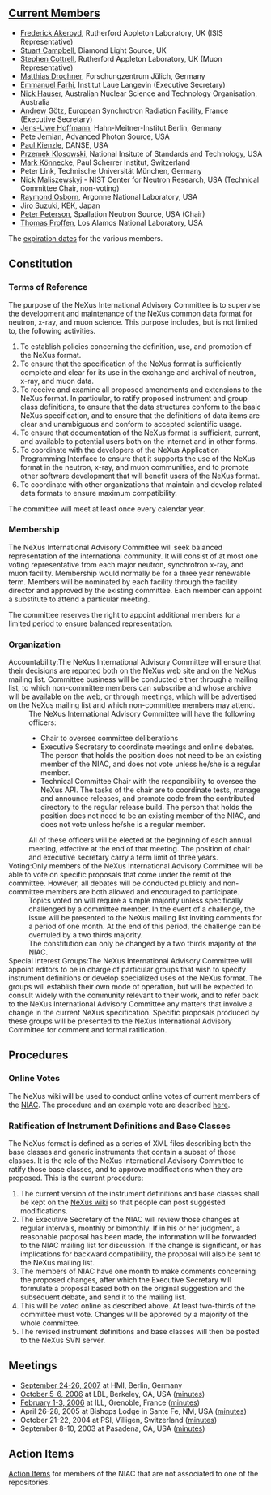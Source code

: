 == [[Membership Dates|Current Members]] ==
*[[User:Freddie Akeroyd|Frederick Akeroyd]], Rutherford Appleton Laboratory, UK (ISIS Representative)
*[[User:Stuart Campbell|Stuart Campbell]], Diamond Light Source, UK
*[[User:Steve Cottrell|Stephen Cottrell]], Rutherford Appleton Laboratory, UK (Muon Representative)
*[[User:Matthias Drochner|Matthias Drochner]], Forschungzentrum Jülich, Germany
*[[User:Emmanuel Farhi|Emmanuel Farhi]], Institut Laue Langevin (Executive Secretary)
*[[User:nick|Nick Hauser]], Australian Nuclear Science and Technology Organisation, Australia
*[[User:Andy Gotz|Andrew Götz]], European Synchrotron Radiation Facility, France (Executive Secretary)
*[[User:Jens-Uwe Hoffmann | Jens-Uwe Hoffmann]], Hahn-Meitner-Institut Berlin, Germany
*[[User:Pete Jemian|Pete Jemian]], Advanced Photon Source, USA
*[[User:Paul Kienzle|Paul Kienzle]], DANSE, USA
*[[User:Przemek Klosowski|Przemek Klosowski]], National Insitute of Standards and Technology, USA
*[[User:Mark Koennecke|Mark Könnecke]], Paul Scherrer Institut, Switzerland
*Peter Link, Technische Universität München, Germany
*[[User:Nick Maliszewskyj|Nick Maliszewskyj]] - NIST Center for Neutron Research, USA (Technical Committee Chair, non-voting)
*[[User:Ray Osborn|Raymond Osborn]], Argonne National Laboratory, USA
*[[User:Jiro Suzuki|Jiro Suzuki]], KEK, Japan
*[[User:Peter Peterson|Peter Peterson]], Spallation Neutron Source, USA (Chair)
*[[User:Thomas Proffen|Thomas Proffen]], Los Alamos National Laboratory, USA

The [[Membership Dates|expiration dates]] for the various members.

== Constitution ==
=== Terms of Reference ===
The purpose of the NeXus International Advisory Committee is to supervise the development and maintenance of the NeXus common data format for neutron, x-ray, and muon science. This purpose includes, but is not limited to, the following activities.
#To establish policies concerning the definition, use, and promotion of the NeXus format.
#To ensure that the specification of the NeXus format is sufficiently complete and clear for its use in the exchange and archival of neutron, x-ray, and muon data.
#To receive and examine all proposed amendments and extensions to the NeXus format. In particular, to ratify proposed instrument and group class definitions, to ensure that the data structures conform to the basic NeXus specification, and to ensure that the definitions of data items are clear and unambiguous and conform to accepted scientific usage.
#To ensure that documentation of the NeXus format is sufficient, current, and available to potential users both on the internet and in other forms.
#To coordinate with the developers of the NeXus Application Programming Interface to ensure that it supports the use of the NeXus format in the neutron, x-ray, and muon communities, and to promote other software development that will benefit users of the NeXus format.
#To coordinate with other organizations that maintain and develop related data formats to ensure maximum compatibility.

The committee will meet at least once every calendar year.

=== Membership ===
The NeXus International Advisory Committee will seek balanced representation of the international community. It will consist of at most one voting representative from each major neutron, synchrotron x-ray, and muon facility.
Membership would normally be for a three year renewable term. Members will be nominated by each facility through the facility director and approved by the existing committee. Each member can appoint a substitute to attend a particular meeting.

The committee reserves the right to appoint additional members for a limited period to ensure balanced representation.

=== Organization ===
;Accountability:The NeXus International Advisory Committee will ensure that their decisions are reported both on the NeXus web site and on the NeXus mailing list. Committee business will be conducted either through a mailing list, to which non-committee members can subscribe and whose archive will be available on the web, or through meetings, which will be advertised on the NeXus mailing list and which non-committee members may attend.
:The NeXus International Advisory Committee will have the following officers:
:* Chair to oversee committee deliberations
:* Executive Secretary to coordinate meetings and online debates. The person that holds the position does not need to be an existing member of the NIAC, and does not vote unless he/she is a regular member.
:* Technical Committee Chair with the responsibility to oversee the NeXus API. The tasks of the chair are to coordinate tests, manage and announce releases, and promote code from the contributed directory to the regular release build.  The person that holds the position does not need to be an existing member of the NIAC, and does not vote unless he/she is a regular member.
:All of these officers will be elected at the beginning of each annual meeting, effective at the end of that meeting. The position of chair and executive secretary carry a term limit of three years.
;Voting:Only members of the NeXus International Advisory Committee will be able to vote on specific proposals that come under the remit of the committee. However, all debates will be conducted publicly and non-committee members are both allowed and encouraged to participate.
:Topics voted on will require a simple majority unless specifically challenged by a committee member. In the event of a challenge, the issue will be presented to the NeXus mailing list inviting comments for a period of one month. At the end of this period, the challenge can be overruled by a two thirds majority.
:The constitution can only be changed by a two thirds majority of the NIAC.
;Special Interest Groups:The NeXus International Advisory Committee will appoint editors to be in charge of particular groups that wish to specify instrument definitions or develop specialized uses of the NeXus format. The groups will establish their own mode of operation, but will be expected to consult widely with the community relevant to their work, and to refer back to the NeXus International Advisory Committee any matters that involve a change in the current NeXus specification. Specific proposals produced by these groups will be presented to the NeXus International Advisory Committee for comment and formal ratification.

== Procedures ==
===Online Votes===
The NeXus wiki will be used to conduct online votes of current members of the [[NIAC]].  The procedure and an example vote are described [[Voting|here]].
=== Ratification of Instrument Definitions and Base Classes ===
The NeXus format is defined as a series of XML files describing both the base classes and generic instruments that contain a subset of those classes. It is the role of the NeXus International Advisory Committee to ratify those base classes, and to approve modifications when they are proposed. This is the current procedure:
#The current version of the instrument definitions and base classes shall be kept on the [[Main_Page|NeXus wiki]] so that people can post suggested modifications.
#The Executive Secretary of the NIAC will review those changes at regular intervals, monthly or bimonthly. If in his or her judgment, a reasonable proposal has been made, the information will be forwarded to the NIAC mailing list for discussion. If the change is significant, or has implications for backward compatibility, the proposal will also be sent to the NeXus mailing list.
#The members of NIAC have one month to make comments concerning the proposed changes, after which the Executive Secretary will formulate a proposal based both on the original suggestion and the subsequent debate, and send it to the mailing list.
#This will be voted online as described above. At least two-thirds of the committee must vote. Changes will be approved by a majority of the whole committee.
#The revised instrument definitions and base classes will then be posted to the NeXus SVN server.

== Meetings ==
* [[NIAC2007|September 24-26, 2007]] at HMI, Berlin, Germany
* [[NIAC2006LBL|October 5-6, 2006]] at LBL, Berkeley, CA, USA ([[Media:NIAC2006LBL_minutes.pdf|minutes]])
* [[NIAC2006ILL|February 1-3, 2006]] at ILL, Grenoble, France ([[Media:NIAC2006minutes.pdf|minutes]]) 
* April 26-28, 2005 at Bishops Lodge in Sante Fe, NM, USA ([[Media:NIAC2005minutes.pdf|minutes]]) 
* October 21-22, 2004 at PSI, Villigen, Switzerland ([[Media:NeXusMinutes-Oct2004.pdf|minutes]]) 
* September 8-10, 2003 at Pasadena, CA, USA ([[Media:NIAC minute.pdf|minutes]])
== Action Items ==
[[NIACActionItems|Action Items]] for members of the NIAC that are not associated to one of the repositories.